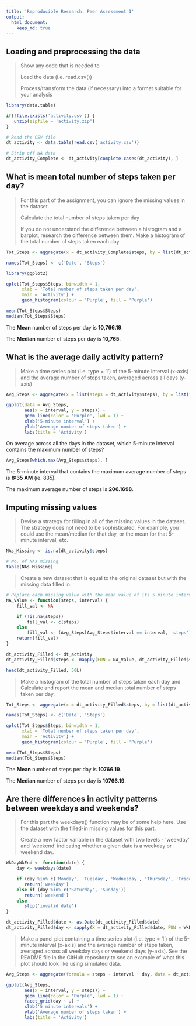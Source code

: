```yaml
---
title: 'Reproducible Research: Peer Assessment 1'
output: 
  html_document:
    keep_md: true
---
```


## Loading and preprocessing the data

> Show any code that is needed to
>
> Load the data (i.e. read.csv())
>
> Process/transform the data (if necessary) into a format suitable for your analysis

```r
library(data.table)

if(!file.exists('activity.csv')) {
   unzip(zipfile = 'activity.zip')
}

# Read the CSV file
dt_activity <- data.table(read.csv('activity.csv'))

# Strip off NA data
dt_activity_Complete <- dt_activity[complete.cases(dt_activity), ]
```

## What is mean total number of steps taken per day?

> For this part of the assignment, you can ignore the missing values in the dataset.
> 
> Calculate the total number of steps taken per day
> 
> If you do not understand the difference between a histogram and a barplot, research the difference between them. Make a histogram of the total number of steps taken each day

```r
Tot_Steps <- aggregate(x = dt_activity_Complete$steps, by = list(dt_activity_Complete$date), FUN = sum)

names(Tot_Steps) <- c('Date', 'Steps')

library(ggplot2)

qplot(Tot_Steps$Steps, binwidth = 1,
      xlab = 'Total number of steps taken per day',
      main = 'Activity') +
      geom_histogram(colour = 'Purple', fill = 'Purple')

mean(Tot_Steps$Steps)
median(Tot_Steps$Steps)
```

The **Mean** number of steps per day is **10,766.19**.

The **Median** number of steps per day is **10,765**.

## What is the average daily activity pattern?

> Make a time series plot (i.e. type = 'l') of the 5-minute interval (x-axis) and the average number of steps taken, averaged across all days (y-axis)

```r
Avg_Steps <- aggregate(x = list(steps = dt_activity$steps), by = list(interval = dt_activity$interval), FUN = mean, na.rm = TRUE)

ggplot(data = Avg_Steps,
       aes(x = interval, y = steps)) +
       geom_line(color = 'Purple', lwd = 1) +
       xlab('5-minute interval') +
       ylab('Average number of steps taken') + 
       labs(title = 'Activity')
```

On average across all the days in the dataset, which 5-minute interval contains the maximum number of steps?

```r
Avg_Steps[which.max(Avg_Steps$steps), ]
```

The 5-minute interval that contains the maximum average number of steps is **8:35 AM** (ie. 835).

The maximum average number of steps is **206.1698**.

## Imputing missing values

> Devise a strategy for filling in all of the missing values in the dataset. The strategy does not need to be sophisticated. For example, you could use the mean/median for that day, or the mean for that 5-minute interval, etc.

```r
NAs_Missing <- is.na(dt_activity$steps)

# No. of NAs missing
table(NAs_Missing)
```

> Create a new dataset that is equal to the original dataset but with the missing data filled in.

```r
# Replace each missing value with the mean value of its 5-minute interval
NA_Value <- function(steps, interval) {
    fill_val <- NA

    if (!is.na(steps))
        fill_val <- c(steps)
    else
        fill_val <- (Avg_Steps[Avg_Steps$interval == interval, 'steps'])
    return(fill_val)
}

dt_activity_Filled <- dt_activity
dt_activity_Filled$steps <- mapply(FUN = NA_Value, dt_activity_Filled$steps, dt_activity_Filled$interval)

head(dt_activity_Filled, 50L)
```

> Make a histogram of the total number of steps taken each day and Calculate and report the mean and median total number of steps taken per day.

```r
Tot_Steps <- aggregate(x = dt_activity_Filled$steps, by = list(dt_activity_Filled$date), FUN = sum)

names(Tot_Steps) <- c('Date', 'Steps')

qplot(Tot_Steps$Steps, binwidth = 1,
      xlab = 'Total number of steps taken per day',
      main = 'Activity') +
      geom_histogram(colour = 'Purple', fill = 'Purple')

mean(Tot_Steps$Steps)
median(Tot_Steps$Steps)
```

The **Mean** number of steps per day is **10766.19**.

The **Median** number of steps per day is **10766.19**.

## Are there differences in activity patterns between weekdays and weekends?

> For this part the weekdays() function may be of some help here. Use the dataset with the filled-in missing values for this part.
>
> Create a new factor variable in the dataset with two levels - 'weekday' and 'weekend' indicating whether a given date is a weekday or weekend day.

```r
WkDayWkEnd <- function(date) {
    day <- weekdays(date)

    if (day %in% c('Monday', 'Tuesday', 'Wednesday', 'Thursday', 'Friday'))
       return('weekday')
    else if (day %in% c('Saturday', 'Sunday'))
       return('weekend')
    else
       stop('invalid date')
}

dt_activity_Filled$date <- as.Date(dt_activity_Filled$date)
dt_activity_Filled$day <- sapply(X = dt_activity_Filled$date, FUN = WkDayWkEnd)
```

> Make a panel plot containing a time series plot (i.e. type = 'l') of the 5-minute interval (x-axis) and the average number of steps taken, averaged across all weekday days or weekend days (y-axis). See the README file in the GitHub repository to see an example of what this plot should look like using simulated data.

```r
Avg_Steps <- aggregate(formula = steps ~ interval + day, data = dt_activity_Filled, FUN = mean)

ggplot(Avg_Steps,
       aes(x = interval, y = steps)) +
       geom_line(color = 'Purple', lwd = 1) +
       facet_grid(day ~ .) +
       xlab('5 minute intervals') +
       ylab('Average number of steps taken') +
       labs(title = 'Activity')
```
